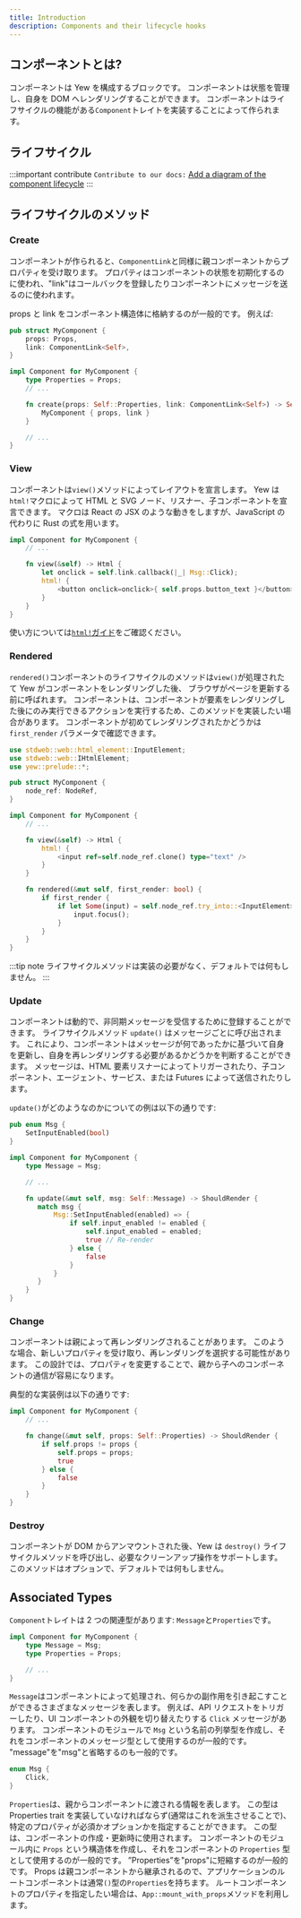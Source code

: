 ```yaml
---
title: Introduction
description: Components and their lifecycle hooks
---
```


## コンポーネントとは?

コンポーネントは Yew を構成するブロックです。
コンポーネントは状態を管理し、自身を DOM へレンダリングすることができます。
コンポーネントはライフサイクルの機能がある`Component`トレイトを実装することによって作られます。

## ライフサイクル

:::important contribute
`Contribute to our docs:` [Add a diagram of the component lifecycle](https://github.com/yewstack/docs/issues/22)
:::

## ライフサイクルのメソッド

### Create

コンポーネントが作られると、`ComponentLink`と同様に親コンポーネントからプロパティを受け取ります。
プロパティはコンポーネントの状態を初期化するのに使われ、"link"はコールバックを登録したりコンポーネントにメッセージを送るのに使われます。

props と link をコンポーネント構造体に格納するのが一般的です。
例えば:

```rust
pub struct MyComponent {
    props: Props,
    link: ComponentLink<Self>,
}

impl Component for MyComponent {
    type Properties = Props;
    // ...

    fn create(props: Self::Properties, link: ComponentLink<Self>) -> Self {
        MyComponent { props, link }
    }

    // ...
}
```

### View

コンポーネントは`view()`メソッドによってレイアウトを宣言します。
Yew は`html!`マクロによって HTML と SVG ノード、リスナー、子コンポーネントを宣言できます。
マクロは React の JSX のような動きをしますが、JavaScript の代わりに Rust の式を用います。

```rust
impl Component for MyComponent {
    // ...

    fn view(&self) -> Html {
        let onclick = self.link.callback(|_| Msg::Click);
        html! {
            <button onclick=onclick>{ self.props.button_text }</button>
        }
    }
}
```

使い方については[`html!`ガイド](html.mdx)をご確認ください。

### Rendered

`rendered()`コンポーネントのライフサイクルのメソッドは`view()`が処理されたて Yew がコンポーネントをレンダリングした後、
ブラウザがページを更新する前に呼ばれます。
コンポーネントは、コンポーネントが要素をレンダリングした後にのみ実行できるアクションを実行するため、このメソッドを実装したい場合があります。
コンポーネントが初めてレンダリングされたかどうかは `first_render` パラメータで確認できます。

```rust
use stdweb::web::html_element::InputElement;
use stdweb::web::IHtmlElement;
use yew::prelude::*;

pub struct MyComponent {
    node_ref: NodeRef,
}

impl Component for MyComponent {
    // ...

    fn view(&self) -> Html {
        html! {
            <input ref=self.node_ref.clone() type="text" />
        }
    }

    fn rendered(&mut self, first_render: bool) {
        if first_render {
            if let Some(input) = self.node_ref.try_into::<InputElement>() {
                input.focus();
            }
        }
    }
}
```

:::tip note
ライフサイクルメソッドは実装の必要がなく、デフォルトでは何もしません。
:::

### Update

コンポーネントは動的で、非同期メッセージを受信するために登録することができます。
ライフサイクルメソッド `update()` はメッセージごとに呼び出されます。
これにより、コンポーネントはメッセージが何であったかに基づいて自身を更新し、自身を再レンダリングする必要があるかどうかを判断することができます。
メッセージは、HTML 要素リスナーによってトリガーされたり、子コンポーネント、エージェント、サービス、または Futures によって送信されたりします。

`update()`がどのようなのかについての例は以下の通りです:

```rust
pub enum Msg {
    SetInputEnabled(bool)
}

impl Component for MyComponent {
    type Message = Msg;

    // ...

    fn update(&mut self, msg: Self::Message) -> ShouldRender {
       match msg {
           Msg::SetInputEnabled(enabled) => {
               if self.input_enabled != enabled {
                   self.input_enabled = enabled;
                   true // Re-render
               } else {
                   false
               }
           }
       }
    }
}
```

### Change

コンポーネントは親によって再レンダリングされることがあります。
このような場合、新しいプロパティを受け取り、再レンダリングを選択する可能性があります。
この設計では、プロパティを変更することで、親から子へのコンポーネントの通信が容易になります。

典型的な実装例は以下の通りです:

```rust
impl Component for MyComponent {
    // ...

    fn change(&mut self, props: Self::Properties) -> ShouldRender {
        if self.props != props {
            self.props = props;
            true
        } else {
            false
        }
    }
}
```

### Destroy

コンポーネントが DOM からアンマウントされた後、Yew は `destroy()` ライフサイクルメソッドを呼び出し、必要なクリーンアップ操作をサポートします。
このメソッドはオプションで、デフォルトでは何もしません。

## Associated Types

`Component`トレイトは 2 つの関連型があります: `Message`と`Properties`です。

```rust
impl Component for MyComponent {
    type Message = Msg;
    type Properties = Props;

    // ...
}
```

`Message`はコンポーネントによって処理され、何らかの副作用を引き起こすことができるさまざまなメッセージを表します。
例えば、API リクエストをトリガーしたり、UI コンポーネントの外観を切り替えたりする `Click` メッセージがあります。
コンポーネントのモジュールで `Msg` という名前の列挙型を作成し、それをコンポーネントのメッセージ型として使用するのが一般的です。
"message"を"msg"と省略するのも一般的です。

```rust
enum Msg {
    Click,
}
```

`Properties`は、親からコンポーネントに渡される情報を表します。
この型は Properties trait を実装していなければならず\(通常はこれを派生させることで\)、特定のプロパティが必須かオプションかを指定することができます。
この型は、コンポーネントの作成・更新時に使用されます。
コンポーネントのモジュール内に `Props` という構造体を作成し、それをコンポーネントの `Properties` 型として使用するのが一般的です。
”Properties”を"props"に短縮するのが一般的です。
Props は親コンポーネントから継承されるので、アプリケーションのルートコンポーネントは通常`()`型の`Properties`を持ちます。
ルートコンポーネントのプロパティを指定したい場合は、`App::mount_with_props`メソッドを利用します。
